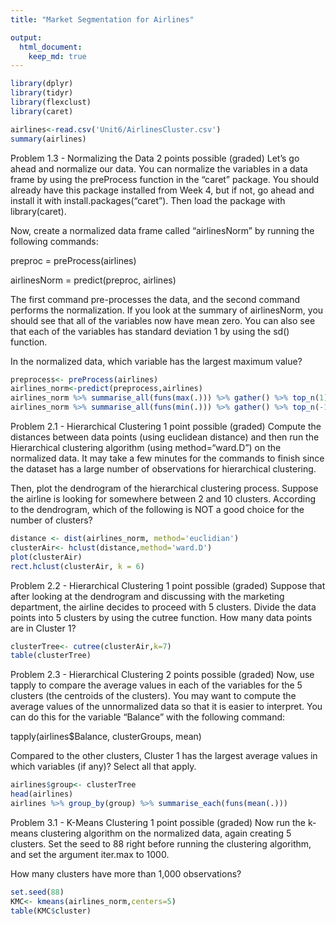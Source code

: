 ```yaml
---
title: "Market Segmentation for Airlines"

output:
  html_document:
    keep_md: true
---
```



```r
library(dplyr)
library(tidyr)
library(flexclust)
library(caret)
```

```r
airlines<-read.csv('Unit6/AirlinesCluster.csv')
summary(airlines)
```

Problem 1.3 - Normalizing the Data
2 points possible (graded)
Let's go ahead and normalize our data. You can normalize the variables in a data frame by using the preProcess function in the "caret" package. You should already have this package installed from Week 4, but if not, go ahead and install it with install.packages("caret"). Then load the package with library(caret).

Now, create a normalized data frame called "airlinesNorm" by running the following commands:

preproc = preProcess(airlines)

airlinesNorm = predict(preproc, airlines)

The first command pre-processes the data, and the second command performs the normalization. If you look at the summary of airlinesNorm, you should see that all of the variables now have mean zero. You can also see that each of the variables has standard deviation 1 by using the sd() function.

In the normalized data, which variable has the largest maximum value?


```r
preprocess<- preProcess(airlines)
airlines_norm<-predict(preprocess,airlines)
airlines_norm %>% summarise_all(funs(max(.))) %>% gather() %>% top_n(1)
airlines_norm %>% summarise_all(funs(min(.))) %>% gather() %>% top_n(-1)
```

Problem 2.1 - Hierarchical Clustering
1 point possible (graded)
Compute the distances between data points (using euclidean distance) and then run the Hierarchical clustering algorithm (using method="ward.D") on the normalized data. It may take a few minutes for the commands to finish since the dataset has a large number of observations for hierarchical clustering.

Then, plot the dendrogram of the hierarchical clustering process. Suppose the airline is looking for somewhere between 2 and 10 clusters. According to the dendrogram, which of the following is NOT a good choice for the number of clusters?
```r
distance <- dist(airlines_norm, method='euclidian')
clusterAir<- hclust(distance,method='ward.D')
plot(clusterAir)
rect.hclust(clusterAir, k = 6)
```
Problem 2.2 - Hierarchical Clustering
1 point possible (graded)
Suppose that after looking at the dendrogram and discussing with the marketing department, the airline decides to proceed with 5 clusters. Divide the data points into 5 clusters by using the cutree function. How many data points are in Cluster 1?

```r
clusterTree<- cutree(clusterAir,k=7)
table(clusterTree)
```
Problem 2.3 - Hierarchical Clustering
2 points possible (graded)
Now, use tapply to compare the average values in each of the variables for the 5 clusters (the centroids of the clusters). You may want to compute the average values of the unnormalized data so that it is easier to interpret. You can do this for the variable "Balance" with the following command:

tapply(airlines$Balance, clusterGroups, mean)

Compared to the other clusters, Cluster 1 has the largest average values in which variables (if any)? Select all that apply.
```r
airlines$group<- clusterTree
head(airlines)
airlines %>% group_by(group) %>% summarise_each(funs(mean(.)))
```
Problem 3.1 - K-Means Clustering
1 point possible (graded)
Now run the k-means clustering algorithm on the normalized data, again creating 5 clusters. Set the seed to 88 right before running the clustering algorithm, and set the argument iter.max to 1000.

How many clusters have more than 1,000 observations?

```r
set.seed(88)
KMC<- kmeans(airlines_norm,centers=5)
table(KMC$cluster)
```

